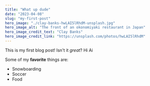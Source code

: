 ```yaml
---
title: "What up dude"
date: "2023-04-08"
slug: "my-first-post"
hero_image: "./clay-banks-hwLAI5lRhdM-unsplash.jpg"
hero_image_alt: "The front of an okonomiyaki restaurant in Japan"
hero_image_credit_text: "Clay Banks"
hero_image_credit_link: "https://unsplash.com/photos/hwLAI5lRhdM"
---
```


This is my first blog post! Isn't it *great*?
Hi Ai

Some of my **favorite** things are:

* Snowboarding
* Soccer
* Food